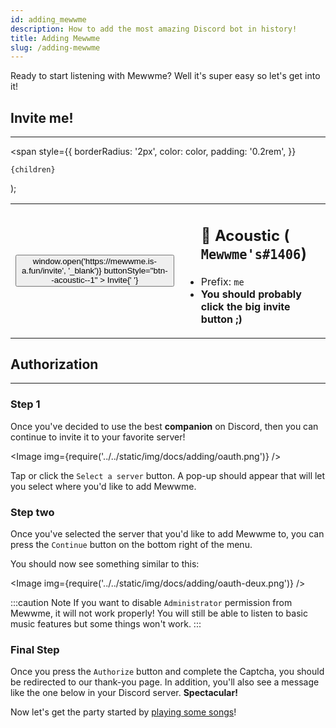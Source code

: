 ```yaml
---
id: adding_mewwme
description: How to add the most amazing Discord bot in history!
title: Adding Mewwme
slug: /adding-mewwme
---
```



Ready to start listening with Mewwme? Well it's super easy so let's get into it!

## Invite me!

---

  <span
    style={{
      borderRadius: '2px',
      color: color,
      padding: '0.2rem',
    }}
  >
    {children}
  </span>
);

<table>
  <tr>
    <th>
      <Button
        onClick={() => window.open('https://mewwme.is-a.fun/invite', '_blank')}
        buttonStyle="btn--acoustic--1"
      >
        Invite{' '}
      </Button>
    </th>
    <td>
      <ul>
        <h2>
          <Highlight color="#5865F2">👋 Acoustic</Highlight> (
          <code>Mewwme's#1406</code>)
        </h2>
        <li>
          Prefix: <code>me</code>
        </li>
        <li>
          <strong>You should probably click the big invite button ;)</strong>
        </li>
      </ul>
    </td>
  </tr>
</table>

## Authorization

---

### Step 1

Once you've decided to use the best **companion** on Discord, then you can continue to invite it to your favorite server!

<Image img={require('../../static/img/docs/adding/oauth.png')} />

Tap or click the `Select a server` button. A pop-up should appear that will let you select where you'd like to add Mewwme.

### Step two

Once you've selected the server that you'd like to add Mewwme to, you can press the `Continue` button on the bottom right of the menu.

You should now see something similar to this:

<Image img={require('../../static/img/docs/adding/oauth-deux.png')} />

:::caution Note
If you want to disable `Administrator` permission from Mewwme, it will not work properly! You will still be able to listen to basic music features but some things won't work.
:::

### Final Step

Once you press the `Authorize` button and complete the Captcha, you should be redirected to our thank-you page. In addition, you'll also see a message like the one below in your Discord server. **Spectacular!**

Now let's get the party started by [playing some songs](/play-song)!
